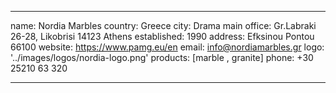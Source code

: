 ---

name: Nordia Marbles
country: Greece
city: Drama
main office: Gr.Labraki 26-28, Likobrisi 14123 Athens
established: 1990
address: Efksinou Pontou 66100
website: https://www.pamg.eu/en
email: info@nordiamarbles.gr
logo: '../images/logos/nordia-logo.png'
products: [marble , granite]
phone: +30 25210 63 320

---